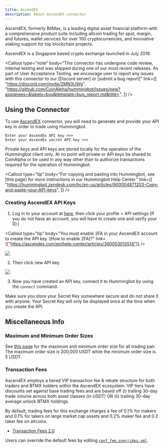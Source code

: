 ```yaml
---
title: AscendEX
description: About AscendEX connector
---
```



AscendEX, formerly BitMax, is a leading digital asset financial platform with a comprehensive product suite including altcoin trading for spot, margin, and futures, wallet services for over 100 cryptocurrencies, and innovative staking support for top blockchain projects.

AscendEX is a Singapore based crypto exchange launched in July 2018.

<Callout
  type="note"
  body="This connector has undergone code review, internal testing and was shipped during one of our most recent releases. As part of User Acceptance Testing, we encourage user to report any issues with this connector to our [Discord server] or [submit a bug report]"
  link={[
    "https://discord.com/invite/2MN3UWg",
    "https://github.com/CoinAlpha/hummingbot/issues/new?assignees=&labels=bug&template=bug_report.md&title=",
  ]}
/>

## Using the Connector

To use [AscendEX](https://ascendex.com/en/global-digital-asset-platform) connector, you will need to generate and provide your API key in order to trade using Hummingbot.

```
Enter your AscendEx API key >>>
Enter your AscendEx secret API key >>>
```

Private keys and API keys are stored locally for the operation of the Hummingbot client only. At no point will private or API keys be shared to CoinAlpha or be used in any way other than to authorize transactions required for the operation of Hummingbot.

<Callout
  type="tip"
  body="For copying and pasting into Hummingbot, see [this page] for more instructions in our Hummingbot Help Center."
  link={[
    "https://hummingbot.zendesk.com/hc/en-us/articles/900004871203-Copy-and-paste-your-API-keys",
  ]}
/>

### Creating AscendEX API Keys

1. Log in to your account at [here](https://ascendex.com/en/login), then click your profile > API settings (If you do not have an account, you will have to create one and verify your ID.)

<Callout
  type="tip"
  body="You must enable 2FA in your AscendEX account to create the API key. [How to enable 2FA]?"
  link={["https://ascendex.com/en/help-center/articles/360053013514"]}
/>

![](/img/account-ascend-ex.png)

2. Then click new API key.

![](/img/api-ascend-ex.png)

<Callout
  type="warning"
  body=" For API key permissions, we recommend using `trade` and `view` enabled API keys; enabling `transfer,` `or the equivalent is unnecessary `for current Hummingbot strategies."
/>

3. Now you have created an API key, connect it to Hummingbot by using the `connect` command.

Make sure you store your Secret Key somewhere secure and do not share it with anyone. Your Secret Key will only be displayed once at the time when you create the API.

<Callout
  type="warning"
  body="If you lose your Secret Key, you can delete the API and create a new one. However, it will be impossible to reuse the same API."
/>

## Miscellaneous Info

### Maximum and Minimum Order Sizes

See [this page](https://ascendex.com/en/help-center/articles/360025991074) for the maximum and minimum order size for all trading pair.
The maximum order size is 200,000 USDT while the minimum order size is 5 USDT.

### Transaction Fees

AscendEX employs a tiered VIP transaction fee & rebate structure for both traders and BTMX holders within the AscendEX ecosystem.
VIP tiers have discounts set against base trading fees and are based off (i) trailing 30-day trade volume across both asset classes (in USDT) OR (ii) trailing 30-day average unlock BTMX holdings.

By default, trading fees for this exchange charges a fee of 0.1% for makers and 0.1% for takers on large market cap assets and 0.2% maker fee and 0.2 taker fee on altcoins.

- [Transaction Fees 2.0](https://ascendex.com/en/feerate/transactionfee-traderate)

Users can override the default fees by editing [`conf_fee_overrides.yml`](https://docs.hummingbot.io/operation/adv-command-ref/#fee-override).
